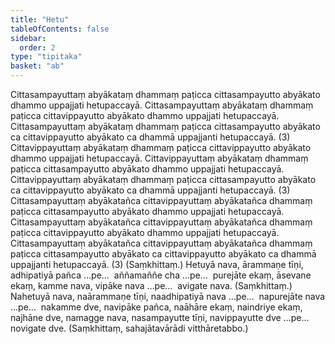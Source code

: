 ```yaml
---
title: "Hetu"
tableOfContents: false
sidebar:
  order: 2
type: "tipitaka"
basket: "ab"
---
```



<DynamicBreadcrumb />

<Division number="33">

<Paragraph number="2078">
Cittasampayuttaṃ abyākataṃ dhammaṃ paṭicca cittasampayutto abyākato dhammo uppajjati hetupaccayā. Cittasampayuttaṃ abyākataṃ dhammaṃ paṭicca cittavippayutto abyākato dhammo uppajjati hetupaccayā. Cittasampayuttaṃ abyākataṃ dhammaṃ paṭicca cittasampayutto abyākato ca cittavippayutto abyākato ca dhammā uppajjanti hetupaccayā. (3)
</Paragraph>

<Paragraph number="2079">
Cittavippayuttaṃ abyākataṃ dhammaṃ paṭicca cittavippayutto abyākato dhammo uppajjati hetupaccayā. Cittavippayuttaṃ abyākataṃ dhammaṃ paṭicca cittasampayutto abyākato dhammo uppajjati hetupaccayā. Cittavippayuttaṃ abyākataṃ dhammaṃ paṭicca cittasampayutto abyākato ca cittavippayutto abyākato ca dhammā uppajjanti hetupaccayā. (3)
</Paragraph>

<Paragraph number="2080">
Cittasampayuttaṃ abyākatañca cittavippayuttaṃ abyākatañca dhammaṃ paṭicca cittasampayutto abyākato dhammo uppajjati hetupaccayā. Cittasampayuttaṃ abyākatañca cittavippayuttaṃ abyākatañca dhammaṃ paṭicca cittavippayutto abyākato dhammo uppajjati hetupaccayā. Cittasampayuttaṃ abyākatañca cittavippayuttaṃ abyākatañca dhammaṃ paṭicca cittasampayutto abyākato ca cittavippayutto abyākato ca dhammā uppajjanti hetupaccayā. (3) (Saṃkhittaṃ.)
</Paragraph>

</Division>
<Division number="34">

<Paragraph number="2081">
Hetuyā nava, ārammaṇe tīṇi, adhipatiyā pañca …pe…  aññamaññe cha …pe…  purejāte ekaṃ, āsevane ekaṃ, kamme nava, vipāke nava …pe…  avigate nava. (Saṃkhittaṃ.)
</Paragraph>

<Paragraph number="2082">
Nahetuyā nava, naārammaṇe tīṇi, naadhipatiyā nava …pe…  napurejāte nava …pe…  nakamme dve, navipāke pañca, naāhāre ekaṃ, naindriye ekaṃ, najhāne dve, namagge nava, nasampayutte tīṇi, navippayutte dve …pe…  novigate dve. (Saṃkhittaṃ, sahajātavārādi vitthāretabbo.)
</Paragraph>
</Division>